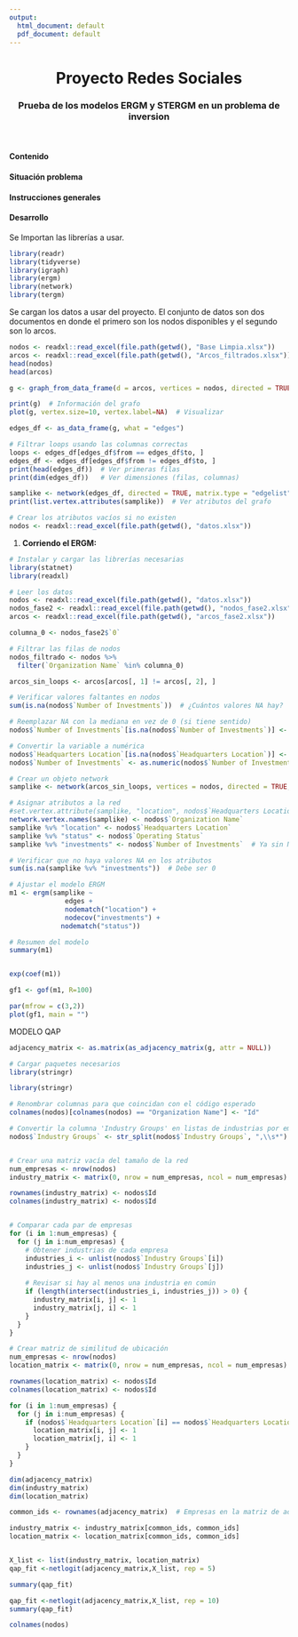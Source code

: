 ```yaml
---
output:
  html_document: default
  pdf_document: default
---
```


<center> <h1>Proyecto Redes Sociales</h1> </center>

<center> <h3>Prueba de los modelos ERGM y STERGM en un problema de inversion </h3> </center>

<br />


#### Contenido



#### Situación problema


#### Instrucciones generales


#### Desarrollo

Se Importan las librerías a usar.

```r
library(readr)
library(tidyverse)
library(igraph)
library(ergm)
library(network)
library(tergm)
```

Se cargan los datos a usar del proyecto. El conjunto de datos son dos documentos en donde el primero son los nodos disponibles y el segundo son lo arcos. 

```r
nodos <- readxl::read_excel(file.path(getwd(), "Base Limpia.xlsx"))
arcos <- readxl::read_excel(file.path(getwd(), "Arcos_filtrados.xlsx"))
head(nodos)
head(arcos)

```
```r
g <- graph_from_data_frame(d = arcos, vertices = nodos, directed = TRUE)

print(g)  # Información del grafo
plot(g, vertex.size=10, vertex.label=NA)  # Visualizar
```
```r
edges_df <- as_data_frame(g, what = "edges")

# Filtrar loops usando las columnas correctas
loops <- edges_df[edges_df$from == edges_df$to, ]
edges_df <- edges_df[edges_df$from != edges_df$to, ]
print(head(edges_df))  # Ver primeras filas
print(dim(edges_df))   # Ver dimensiones (filas, columnas)

samplike <- network(edges_df, directed = TRUE, matrix.type = "edgelist", loops = FALSE)
print(list.vertex.attributes(samplike))  # Ver atributos del grafo

```
```r
# Crear los atributos vacíos si no existen
nodos <- readxl::read_excel(file.path(getwd(), "datos.xlsx"))


```


1. **Corriendo el ERGM: ** 
```r
# Instalar y cargar las librerías necesarias
library(statnet)
library(readxl)

# Leer los datos
nodos <- readxl::read_excel(file.path(getwd(), "datos.xlsx"))
nodos_fase2 <- readxl::read_excel(file.path(getwd(), "nodos_fase2.xlsx"))
arcos <- readxl::read_excel(file.path(getwd(), "arcos_fase2.xlsx"))

columna_0 <- nodos_fase2$`0`

# Filtrar las filas de nodos
nodos_filtrado <- nodos %>%
  filter(`Organization Name` %in% columna_0)

arcos_sin_loops <- arcos[arcos[, 1] != arcos[, 2], ]

# Verificar valores faltantes en nodos
sum(is.na(nodos$`Number of Investments`))  # ¿Cuántos valores NA hay?

# Reemplazar NA con la mediana en vez de 0 (si tiene sentido)
nodos$`Number of Investments`[is.na(nodos$`Number of Investments`)] <- median(nodos$`Number of Investments`, na.rm = TRUE)

# Convertir la variable a numérica
nodos$`Headquarters Location`[is.na(nodos$`Headquarters Location`)] <- "Unknown"  # Asignar 'Unknown' a los valores faltantes
nodos$`Number of Investments` <- as.numeric(nodos$`Number of Investments`)

# Crear un objeto network
samplike <- network(arcos_sin_loops, vertices = nodos, directed = TRUE, matrix.type = "edgelist", vertex.attrnames = names(nodos))

# Asignar atributos a la red
#set.vertex.attribute(samplike, "location", nodos$`Headquarters Location`)
network.vertex.names(samplike) <- nodos$`Organization Name`
samplike %v% "location" <- nodos$`Headquarters Location`
samplike %v% "status" <- nodos$`Operating Status`
samplike %v% "investments" <- nodos$`Number of Investments`  # Ya sin NA

# Verificar que no haya valores NA en los atributos
sum(is.na(samplike %v% "investments"))  # Debe ser 0

# Ajustar el modelo ERGM
m1 <- ergm(samplike ~ 
              edges + 
              nodematch("location") + 
              nodecov("investments") +
             nodematch("status"))

# Resumen del modelo
summary(m1)


exp(coef(m1))
```


```r

gf1 <- gof(m1, R=100)

par(mfrow = c(3,2))
plot(gf1, main = "")
```

MODELO QAP
```r
adjacency_matrix <- as.matrix(as_adjacency_matrix(g, attr = NULL))
```
```r
# Cargar paquetes necesarios
library(stringr)

library(stringr)

# Renombrar columnas para que coincidan con el código esperado
colnames(nodos)[colnames(nodos) == "Organization Name"] <- "Id"

# Convertir la columna 'Industry Groups' en listas de industrias por empresa
nodos$`Industry Groups` <- str_split(nodos$`Industry Groups`, ",\\s*")


# Crear una matriz vacía del tamaño de la red
num_empresas <- nrow(nodos)
industry_matrix <- matrix(0, nrow = num_empresas, ncol = num_empresas)

rownames(industry_matrix) <- nodos$Id
colnames(industry_matrix) <- nodos$Id


# Comparar cada par de empresas
for (i in 1:num_empresas) {
  for (j in i:num_empresas) {
    # Obtener industrias de cada empresa
    industries_i <- unlist(nodos$`Industry Groups`[i])
    industries_j <- unlist(nodos$`Industry Groups`[j])
    
    # Revisar si hay al menos una industria en común
    if (length(intersect(industries_i, industries_j)) > 0) {
      industry_matrix[i, j] <- 1
      industry_matrix[j, i] <- 1  
    }
  }
}

```
```r
# Crear matriz de similitud de ubicación
num_empresas <- nrow(nodos)
location_matrix <- matrix(0, nrow = num_empresas, ncol = num_empresas)

rownames(location_matrix) <- nodos$Id
colnames(location_matrix) <- nodos$Id

for (i in 1:num_empresas) {
  for (j in i:num_empresas) {
    if (nodos$`Headquarters Location`[i] == nodos$`Headquarters Location`[j]) {
      location_matrix[i, j] <- 1
      location_matrix[j, i] <- 1
    }
  }
}

```
```r
dim(adjacency_matrix)
dim(industry_matrix)
dim(location_matrix)
```
```r
common_ids <- rownames(adjacency_matrix)  # Empresas en la matriz de adyacencia

industry_matrix <- industry_matrix[common_ids, common_ids]
location_matrix <- location_matrix[common_ids, common_ids]
```
```r

```

```r
X_list <- list(industry_matrix, location_matrix)
qap_fit <-netlogit(adjacency_matrix,X_list, rep = 5)
```
```r
summary(qap_fit)
```
```r
qap_fit <-netlogit(adjacency_matrix,X_list, rep = 10)
summary(qap_fit)
```

```r
colnames(nodos)

```

